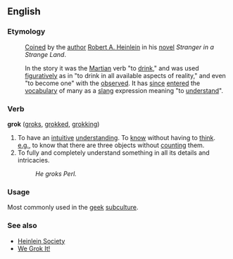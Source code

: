{{wikipedia}}
== English ==

=== Etymology ===

:[[Coined]] by the [[author]] [[w:Robert A. Heinlein|Robert A. Heinlein]] in his [[novel]] ''Stranger in a Strange Land''.

:In the story it was the [[Martian]] verb "to [[drink]]," and was used [[figurative]]ly as in "to drink in all available aspects of reality," and even "to become one" with the [[observe]]d. It has [[since]] [[enter]]ed the [[vocabulary]] of many as a [[slang]] expression meaning "to [[understand]]".

=== Verb ===

'''grok''' ([[groks]], [[grokked]], [[grokking]])

# To have an [[intuitive]] [[understanding]].  To [[know]] without having to [[think]].  [[e.g.]], to know that there are three objects without [[count]]ing them.
# To fully and completely understand something in all its details and intricacies.
#: ''He groks Perl.''

=== Usage ===

Most commonly used in the [[geek]] [[subculture]].

=== See also ===

* [http://www.heinleinsociety.org/ Heinlein Society]
* [http://www.wegrokit.com/ We Grok It!]